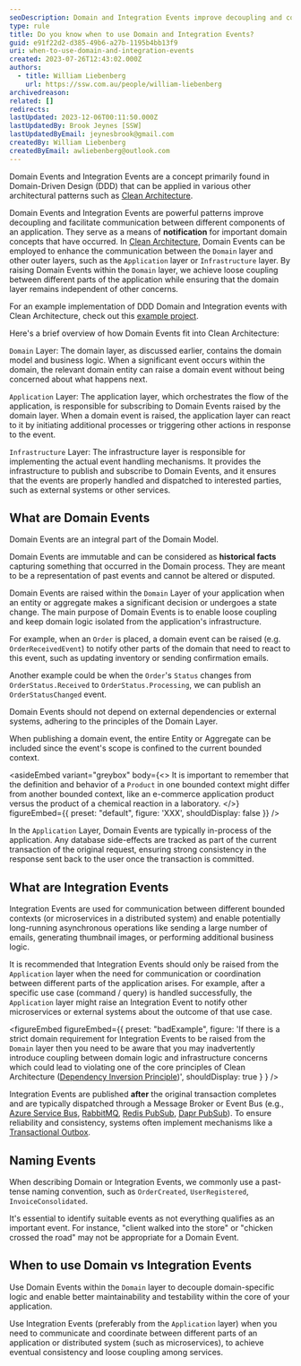 ```yaml
---
seoDescription: Domain and Integration Events improve decoupling and communication between application layers, enabling loose coupling and better maintainability.
type: rule
title: Do you know when to use Domain and Integration Events?
guid: e91f22d2-d385-49b6-a27b-1195b4bb13f9
uri: when-to-use-domain-and-integration-events
created: 2023-07-26T12:43:02.000Z
authors:
  - title: William Liebenberg
    url: https://ssw.com.au/people/william-liebenberg
archivedreason:
related: []
redirects:
lastUpdated: 2023-12-06T00:11:50.000Z
lastUpdatedBy: Brook Jeynes [SSW]
lastUpdatedByEmail: jeynesbrook@gmail.com
createdBy: William Liebenberg
createdByEmail: awliebenberg@outlook.com
---
```


Domain Events and Integration Events are a concept primarily found in Domain-Driven Design (DDD) that can be applied in various other architectural patterns such as [Clean Architecture](https://github.com/sswconsulting/SSW.CleanArchitecture).

Domain Events and Integration Events are powerful patterns improve decoupling and facilitate communication between different components of an application. They serve as a means of **notification** for important domain concepts that have occurred.
In [Clean Architecture](https://github.com/sswconsulting/SSW.CleanArchitecture), Domain Events can be employed to enhance the communication between the `Domain` layer and other outer layers, such as the `Application` layer or `Infrastructure` layer. By raising Domain Events within the `Domain` layer, we achieve loose coupling between different parts of the application while ensuring that the domain layer remains independent of other concerns.

For an example implementation of DDD Domain and Integration events with Clean Architecture, check out this [example project](https://github.com/william-liebenberg/CleanArchitectureWithDomainEvents).

Here's a brief overview of how Domain Events fit into Clean Architecture:

`Domain` Layer: The domain layer, as discussed earlier, contains the domain model and business logic. When a significant event occurs within the domain, the relevant domain entity can raise a domain event without being concerned about what happens next.

`Application` Layer: The application layer, which orchestrates the flow of the application, is responsible for subscribing to Domain Events raised by the domain layer. When a domain event is raised, the application layer can react to it by initiating additional processes or triggering other actions in response to the event.

`Infrastructure` Layer: The infrastructure layer is responsible for implementing the actual event handling mechanisms. It provides the infrastructure to publish and subscribe to Domain Events, and it ensures that the events are properly handled and dispatched to interested parties, such as external systems or other services.

## What are Domain Events

Domain Events are an integral part of the Domain Model.

Domain Events are immutable and can be considered as **historical facts** capturing something that occurred in the Domain process. They are meant to be a representation of past events and cannot be altered or disputed.

Domain Events are raised within the `Domain` Layer of your application when an entity or aggregate makes a significant decision or undergoes a state change. The main purpose of Domain Events is to enable loose coupling and keep domain logic isolated from the application's infrastructure.

For example, when an `Order` is placed, a domain event can be raised (e.g. `OrderReceivedEvent`) to notify other parts of the domain that need to react to this event, such as updating inventory or sending confirmation emails.

Another example could be when the `Order`'s `Status` changes from `OrderStatus.Received` to `OrderStatus.Processing`, we can publish an `OrderStatusChanged` event.

Domain Events should not depend on external dependencies or external systems, adhering to the principles of the Domain Layer.

When publishing a domain event, the entire Entity or Aggregate can be included since the event's scope is confined to the current bounded context.

<asideEmbed
  variant="greybox"
  body={<>
    It is important to remember that the definition and behavior of a `Product` in one bounded context might differ from another bounded context, like an e-commerce application product versus the product of a chemical reaction in a laboratory.
  </>}
  figureEmbed={{
    preset: "default",
    figure: 'XXX',
    shouldDisplay: false
  }}
/>

In the `Application` Layer, Domain Events are typically in-process of the application. Any database side-effects are tracked as part of the current transaction of the original request, ensuring strong consistency in the response sent back to the user once the transaction is committed.

## What are Integration Events

Integration Events are used for communication between different bounded contexts (or microservices in a distributed system) and enable potentially long-running asynchronous operations like sending a large number of emails, generating thumbnail images, or performing additional business logic.

It is recommended that Integration Events should only be raised from the `Application` layer when the need for communication or coordination between different parts of the application arises. For example, after a specific use case (command / query) is handled successfully, the `Application` layer might raise an Integration Event to notify other microservices or external systems about the outcome of that use case.

<figureEmbed figureEmbed={{
  preset: "badExample",
  figure: 'If there is a strict domain requirement for Integration Events to be raised from the `Domain` layer then you need to be aware that you may inadvertently introduce coupling between domain logic and infrastructure concerns which could lead to violating one of the core principles of Clean Architecture ([Dependency Inversion Principle](/the-main-principles-of-clean-architecture/#principles))',
  shouldDisplay: true
} } />


Integration Events are published **after** the original transaction completes and are typically dispatched through a Message Broker or Event Bus (e.g., [Azure Service Bus](https://learn.microsoft.com/en-us/azure/service-bus-messaging/service-bus-queues-topics-subscriptions), [RabbitMQ](https://www.rabbitmq.com/), [Redis PubSub](https://redis.io/docs/interact/pubsub/), [Dapr PubSub](https://docs.dapr.io/developing-applications/building-blocks/pubsub/pubsub-overview/)). To ensure reliability and consistency, systems often implement mechanisms like a [Transactional Outbox](https://learn.microsoft.com/en-us/azure/architecture/best-practices/transactional-outbox-cosmos#solution).

## Naming Events

When describing Domain or Integration Events, we commonly use a past-tense naming convention, such as `OrderCreated`, `UserRegistered`, `InvoiceConsolidated`.

It's essential to identify suitable events as not everything qualifies as an important event. For instance, "client walked into the store" or "chicken crossed the road" may not be appropriate for a Domain Event.

## When to use Domain vs Integration Events

Use Domain Events within the `Domain` layer to decouple domain-specific logic and enable better maintainability and testability within the core of your application.

Use Integration Events (preferably from the `Application` layer) when you need to communicate and coordinate between different parts of an application or distributed system (such as microservices), to achieve eventual consistency and loose coupling among services.
